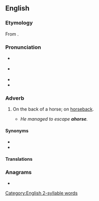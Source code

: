 ==English==

===Etymology===
From {{prefix|a|horse|lang=en}}.

===Pronunciation===
* {{a|UK}} {{IPA|/əˈhɔːs/|lang=en}}
* {{a|US}} {{IPA|/əˈhɔːɹs/|lang=en}}
* {{audio|En-us-ahorse.ogg|Audio (US)|lang=en}}
* {{rhymes|ɔː(ɹ)s|lang=en}}
{{rfap|variety=UK|lang=en|UK}}

===Adverb===
{{en-adv|-}}

# {{lb|en|archaic}} On the back of a horse; on [[horseback#Adverb|horseback]].
#* ''He managed to escape '''ahorse'''.''

====Synonyms====
* {{l|en|horseback}}
* {{l|en|ahorseback}}

====Translations====
{{trans-see|on the back of a horse|horseback}}

===Anagrams===
* {{anagrams|en|ashore|hearos|hoarse|shoare}}

[[Category:English 2-syllable words]]